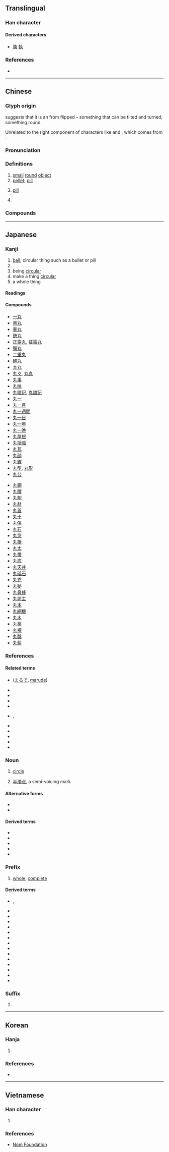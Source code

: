 {{also|九|丮}}
{{character info/new}}
{{character info/new|0x2f801}}
==Translingual==
{{stroke order|strokes=3}}

===Han character===
{{Han char|rn=3|rad=丶|as=02|sn=3|four=50017|canj=KNI|ids=⿻九丶(GJKV),⿵九丶(HT)}}

====Derived characters====
* [[孰]] [[執]]　{{qualifier|in modern form}}

===References===
* {{Han ref|kx=0080.150|dkj=00094|dj=0162.170|hdz=10042.110|uh=4E38|ud=20024|bh=A459|bd=42073}}

----

==Chinese==
{{zh-forms|alt=𠁽}}

===Glyph origin===
{{Han etyl}}
''{{w|Shuowen}}'' suggests that it is an {{liushu|i|nocap=1}} from {{zh-l|*仄|to tilt}} flipped – something that can be tilted and turned; something round.

Unrelated to the right component of characters like {{zh-l|*執}} and {{zh-l|*孰}}, which comes from {{zh-l|*丮}}.

===Pronunciation===
{{zh-pron
|m=wán
|c=jyun4,jyun4-2
|h=pfs=yèn
|mn=oân
|w=
|mc=y
|oc=y
|cat=n,cls
}}

===Definitions===
{{zh-hanzi}}

# [[small]] [[round]] [[object]]
# [[pellet]]; [[pill]]
# {{lb|zh|TCM}} [[pill]]
# {{zh-classifier|pills of Chinese medicine}}

===Compounds===
{{zh-der|白帶丸|八珍益母丸|大山楂丸|得生丸|二妙丸|二十五味珊瑚丸|二十五味珍珠丸|二至丸|附子理中丸|蛤蚧定喘丸|桂附理中丸|桂枝茯苓丸|固經丸|槐角丸|茴香橘核丸|琥珀抱龍丸|健步丸|降糖丸|控涎丸|良附丸|羚羊清肺丸|六合定中丸|鷺鷥咯丸|麻仁丸|妙濟丸|木瓜丸|女金丸|豨薟丸|前列舒丸|清肺消炎丸|清肺抑火丸|青果丸|清瘟解毒丸|清眩丸|清咽丸|七十味珍珠丸|七味榼滕子丸|三妙丸|少腹逐瘀丸|生血丸|麝香保心丸|石斛夜光丸|十六味冬青丸|十五味沉香丸|十香返生丸|十香止痛丸|十一味能消丸|舒肝和胃丸|舒肝丸|舒筋丸|四君子丸|四神丸|四正丸|痛經丸|通宣理肺丸|五福化毒丸|戊己丸|五味麝香丸|五子衍宗丸|香附丸|香砂六君丸|小金丸|芎菊上清丸|一丸泥|下坂走丸|丸劑|丸子|丸泥|丸熊|丸藥|副睪丸|和丸教子|定心丸|寬心丸兒|巧丸|帛丸|弄丸|彈丸|彈丸之地|快樂丸|捶丸|探丸|搖頭丸|樟腦丸|汆丸子湯|泥丸|流丸|炸丸子|熊丸之教|燕丸|珍珠丸子|百八丸|睪丸|糯米丸子|累丸|羆丸|藥丸|蜜丸子|蠟丸|衛生丸|貢丸|跳丸|轉丸|金丸|阪上走丸|雷丸|魚丸|鴨頭丸帖}}

----

==Japanese==

===Kanji===
{{ja-kanji|grade=2|rs=丶02}}

# [[ball]]; circular thing such as a bullet or pill
# {{non-gloss definition|counter word for pills}}
# being [[circular]]
# make a thing [[circular]]
# a whole thing

====Readings====
{{ja-readings
|goon=がん<ぐわん
|kanon=かん<くわん
|kun=まる-, まろ-, まる-い, まる-かす, まろ-かす, まる-かせ, まろ-かせ, まる-ける, まろ-かる, まる-っこい, まろ-ぐ, まる-ぐち, まる-ごと, まる-み, まる-む, まろ-む, まる-まる, まる-める, まろ-める, まろ-やか, まろ-らか, たま-
|nanori=たま, ま, まる, まろ, わ, わに
}}

====Compounds====
{{top2}}
* [[一丸]]
* [[黒丸]]
* [[睾丸]]
* [[銃丸]]
* [[正露丸]], [[征露丸]]
* [[弾丸]]
* [[二重丸]]
* [[砲丸]]
* [[本丸]]
* [[丸々]], [[丸丸]]
* [[丸事]]
* [[丸味]]
* [[丸暗記]], [[丸諳記]]
* [[丸一]]
* [[丸一月]]
* [[丸一週間]]
* [[丸一日]]
* [[丸一年]]
* [[丸一晩]]
* [[丸屋根]]
* [[丸括弧]]
* [[丸瓦]]
* [[丸顔]]
* [[丸鋸]]
* [[丸型]], [[丸形]]
* [[丸公]]
{{mid2}}
* [[丸鋼]]
* [[丸腰]]
* [[丸剤]]
* [[丸材]]
* [[丸首]]
* [[丸十]]
* [[丸傷]]
* [[丸石]]
* [[丸窓]]
* [[丸損]]
* [[丸太]]
* [[丸帯]]
* [[丸底]]
* [[丸天井]]
* [[丸砥石]]
* [[丸禿]]
* [[丸秘]]
* [[丸鼻蜂]]
* [[丸坊主]]
* [[丸本]]
* [[丸網機]]
* [[丸木]]
* [[丸薬]]
* [[丸裸]]
* [[丸鑿]]
* [[丸髷]]
{{bottom}}

===References===
{{ja-kref
|ku=2061
|shift=8ADB
|jis=345D
|euc=B4DD
|skip=4-3-4
|freq=542
|nelson=155
|newnelson=34
|halpern=3417
|kld=2134
|heisig=44
|tuttle=0a3.28
}}

====Related terms====
* {{l|ja|丸で}} ([[まるで]], [[marude]])
* {{l|ja|丸っこい}}
* {{l|ja|丸まる}}
* {{l|ja|丸み}}
* {{l|ja|丸刈り}}
* {{l|ja|丸々と}}, {{l|ja|丸丸と}}
* {{l|ja|丸持ち}}
* {{l|ja|丸焼き}}
* {{l|ja|丸切り}}
* {{l|ja|丸彫り}}
* {{l|ja|丸儲け}}

===Noun===
{{ja-noun|まる}}

# [[circle]]
# {{lb|ja|colloquial|sort=まる}} [[半濁点]], a semi-voicing mark

====Alternative forms====
* {{l|ja|円}}
* {{l|ja|○}}

====Derived terms====
* {{l|ja|日の丸}}
* {{l|ja|真ん丸}}
* {{l|ja|二の丸}}
* {{l|ja|丸の侭}}
* {{l|ja|丸い|tr=[[まるい]], [[marui]]|sc=Jpan}}

===Prefix===
{{ja-pos|まる|prefix}}

# [[whole]], [[complete]]

====Derived terms====
* {{l|ja|丸っきり}}, {{l|ja|丸っ切り}}
* {{l|ja|丸ごと}}
* {{l|ja|丸覚え}}
* {{l|ja|丸干し}}
* {{l|ja|丸見え}}
* {{l|ja|丸写し}}
* {{l|ja|丸取り}}
* {{l|ja|丸出し}}
* {{l|ja|丸勝ち}}
* {{l|ja|丸焼け}}
* {{l|ja|丸洗い}}
* {{l|ja|丸潰れ}}
* {{l|ja|丸呑み}}
* {{l|ja|丸負け}}
* {{l|ja|丸抱え}}

===Suffix===
{{ja-pos|まる|suffix}}

# {{non-gloss definition|suffix for ship names}}

----

==Korean==

===Hanja===
{{ko-hanja|hangeul=환|rv=hwan|mr=hwan|eumhun=둥글|ehrv=dunggeul|ehmr=tunggǔl|ehy=}}

# {{defn|lang=ko|sort=丶02}}

===References===
* {{Hanja ref|nav=11320}}

----

==Vietnamese==

===Han character===
{{vi-hantu|[[hoàn]], [[hòn]], [[giúp]], [[xắp]], [[xóp]]|rs=丶02}}

# {{defn|lang=vi|sort=丶02}}

===References===
* [http://nomfoundation.org/common/nom_details.php?codepoint=4e38 Nom Foundation]